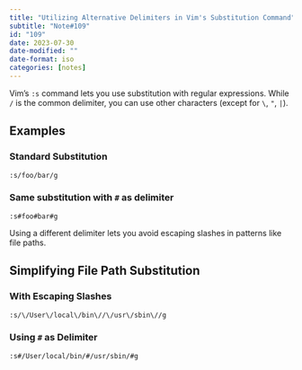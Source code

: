 ```yaml
---
title: "Utilizing Alternative Delimiters in Vim's Substitution Command"
subtitle: "Note#109"
id: "109"
date: 2023-07-30
date-modified: ""
date-format: iso
categories: [notes]
---
```

Vim's `:s` command lets you use substitution with regular expressions. While `/` is the common delimiter, you can use other characters (except for `\`, `"`, `|`). 

## Examples

### Standard Substitution

```vim
:s/foo/bar/g
```

### Same substitution with `#` as delimiter

```vim
:s#foo#bar#g
```

Using a different delimiter lets you avoid escaping slashes in patterns like file paths.

## Simplifying File Path Substitution

### With Escaping Slashes

```vim
:s/\/User\/local\/bin\//\/usr\/sbin\//g
```

### Using `#` as Delimiter

```vim
:s#/User/local/bin/#/usr/sbin/#g
```
